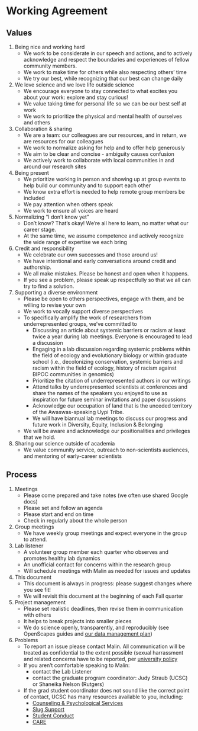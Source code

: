 
# Working Agreement
## Values

1. Being nice and working hard
    - We work to be considerate in our speech and actions, and to actively acknowledge and respect the boundaries and experiences of fellow community members.
    - We work to make time for others while also respecting others' time
    - We try our best, while recognizing that our best can change daily
2. We love science and we love life outside science
    - We encourage everyone to stay connected to what excites you about your work: explore and stay curious!
    - We value taking time for personal life so we can be our best self at work
    - We work to prioritize the physical and mental health of ourselves and others
3. Collaboration & sharing
    - We are a team: our colleagues are our resources, and in return, we are resources for our colleagues
    - We work to normalize asking for help and to offer help generously
    - We aim to be clear and concise - ambiguity causes confusion
    - We actively work to collaborate with local communities in and around our research sites
4. Being present
    - We prioritize working in person and showing up at group events to help build our community and to support each other
    - We know extra effort is needed to help remote group members be included
    - We pay attention when others speak
    - We work to ensure all voices are heard
5. Normalizing "I don't know yet"
    - Don’t know? That’s okay! We’re all here to learn, no matter what our career stage.
    - At the same time, we assume competence and actively recognize the wide range of expertise we each bring
6. Credit and responsibility
    - We celebrate our own successes and those around us!
    - We have intentional and early conversations around credit and authorship.
    - We all make mistakes. Please be honest and open when it happens.
    - If you see a problem, please speak up respectfully so that we all can try to find a solution.
7. Supporting a diverse environment
    - Please be open to others perspectives, engage with them, and be willing to revise your own
    - We work to vocally support diverse perspectives
    - To specifically amplify the work of researchers from underrepresented groups, we've committed to 
      - Discussing an article about systemic barriers or racism at least twice a year during lab meetings. Everyone is encouraged to lead a discussion
      - Engaging in a lab discussion regarding systemic problems within the field of ecology and evolutionary biology or within graduate school (i.e., decolonizing conservation, systemic barriers and racism within the field of ecology, history of racism against BIPOC communities in genomics)
      - Prioritize the citation of underrepresented authors in our writings
      - Attend talks by underrepresented scientists at conferences and share the names of the speakers you enjoyed to use as inspiration for future seminar invitations and paper discussions
       - Acknowledge our occupation of land that is the unceded territory of the Awaswas-speaking Uypi Tribe. 
       - We will have biannual lab meetings to discuss our progress and future work in Diversity, Equity, Inclusion & Belonging
    - We will be aware and acknowledge our positionalities and privileges that we hold.
8. Sharing our science outside of academia
    - We value community service, outreach to non-scientists audiences, and mentoring of early-career scientists

## Process

1. Meetings
    - Please come prepared and take notes (we often use shared Google docs)
    - Please set and follow an agenda
    - Please start and end on time
    - Check in regularly about the whole person
2. Group meetings
    - We have weekly group meetings and expect everyone in the group to attend.
3. Lab listener
    - A volunteer group member each quarter who observes and promotes healthy lab dynamics
    - An unofficial contact for concerns within the research group
    - Will schedule meetings with Malin as needed for issues and updates
4. This document
    - This document is always in progress: please suggest changes where you see fit!
    - We will revisit this document at the beginning of each Fall quarter
5. Project management
    - Please set realistic deadlines, then revise them in communication with others
    - It helps to break projects into smaller pieces
    - We do science openly, transparently, and reproducibly (see OpenScapes guides and [our data management plan](https://github.com/pinskylab/how_we_work/blob/master/data-management.md))
6. Problems
    - To report an issue please contact Malin. All communication will be treated as confidential to the extent possible (sexual harrassment and related concerns have to be reported, per [university policy](https://titleix.ucsc.edu/reporting/index.html)
    - If you aren't comfortable speaking to Malin: 
      - contact the Lab Listener
      - contact the graduate program coordinator: Judy Straub (UCSC) or Shaneika Nelson (Rutgers)
    - If the grad student coordinator does not sound like the correct point of contact, UCSC has many resources available to you, including:
      - [Counseling & Psychological Services](https://caps.ucsc.edu/)
      - [Slug Support](https://deanofstudents.ucsc.edu/slug-support/program/graduate-students.html)
      - [Student Conduct](https://deanofstudents.ucsc.edu/student-conduct/index.html)
      - [CARE](https://care.ucsc.edu/)
